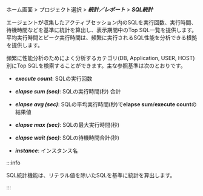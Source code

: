 ホーム画面 > プロジェクト選択 > **_統計／レポート_** > **_SQL統計_**

エージェントが収集したアクティブセッション内のSQLを実行回数、実行時間、待機時間などを基準に統計を算出し、表示期間中のTop SQL一覧を提供します。平均実行時間とピーク実行時間は、頻繁に実行されるSQL性能を分析できる根拠を提供します。

頻繁に性能分析のためによく分析するカテゴリ(DB, Application, USER, HOST) 別にTop SQLを検索することができます。主な参照基準は次のとおりです。

- **_execute count_**: SQLの実行回数

- **_elapse sum (sec)_**: SQLの実行時間(秒) 合計

- **_elapse avg (sec)_**: SQLの平均実行時間(秒)で**elapse sum**/**execute count**の結果値

- **_elapse max (sec)_**: SQLの最大実行時間(秒)

- **_elapse wait (sec)_**: SQLの待機時間合計(秒)

- **_instance_**: インスタンス名

:::info

SQL統計機能は、リテラル値を除いたSQLを基準に統計を算出します。

:::
